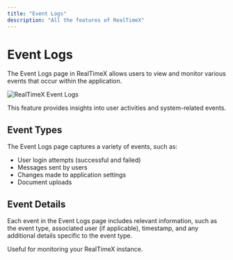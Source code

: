 ```yaml
---
title: "Event Logs"
description: "All the features of RealTimeX"
---
```




# Event Logs

The Event Logs page in RealTimeX allows users to view and monitor various events that occur within the application.

<Image
  src="/images/features/event-logs/event-logs.png"
  height={1080}
  width={1920}
  quality={100}
  alt="RealTimeX Event Logs"
/>

This feature provides insights into user activities and system-related events.

## Event Types

The Event Logs page captures a variety of events, such as:

- User login attempts (successful and failed)
- Messages sent by users
- Changes made to application settings
- Document uploads

## Event Details

Each event in the Event Logs page includes relevant information, such as the event type, associated user (if applicable), timestamp, and any additional details specific to the event type.

Useful for monitoring your RealTimeX instance.
